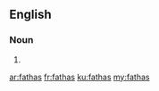==English==

===Noun===
{{head|en|noun plural form}}

# {{plural of|fatha|lang=en}}

[[ar:fathas]]
[[fr:fathas]]
[[ku:fathas]]
[[my:fathas]]